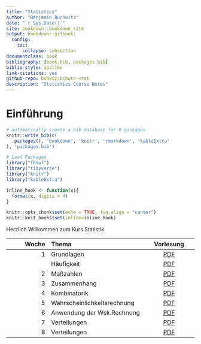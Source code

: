 ```yaml
--- 
title: "Statistics"
author: "Benjamin Buchwitz"
date: "`r Sys.Date()`"
site: bookdown::bookdown_site
output: bookdown::gitbook:
  config:
    toc:
      collapse: subsection
documentclass: book
bibliography: [book.bib, packages.bib]
biblio-style: apalike
link-citations: yes
github-repo: bchwtz/bchwtz-stat
description: "Statistics Course Notes"
---
```


# Einführung {-}

```r
# automatically create a bib database for R packages
knitr::write_bib(c(
  .packages(), 'bookdown', 'knitr', 'rmarkdown', 'kableExtra'
), 'packages.bib')
```

```r
# Load Packages
library("fhswf")
library("tidyverse")
library("knitr")
library("kableExtra")

inline_hook <- function(x){
  format(x, digits = 4)
}

knitr::opts_chunk$set(echo = TRUE, fig.align = "center")
knitr::knit_hooks$set(inline=inline_hook)
```

Herzlich Willkommen zum Kurs Statistik

| Woche| Thema             | Vorlesung    |
| ---: | :--------         | :---:        |
| 1    | Grundlagen        | [PDF](slides/01-Grundlagen.pdf)    |
|      | Häufigkeit        | [PDF](slides/02-Haeufigkeit.pdf)   |
| 2    | Maßzahlen         | [PDF](slides/03-Masszahlen.pdf)     |
| 3    | Zusammenhang      | [PDF](slides/04-Zusammenhang.pdf)     |
| 4    | Kombinatorik      | [PDF](slides/05-Kombinatorik.pdf)     |
| 5    | Wahrscheinlichkeitsrechnung| [PDF](slides/06-Wahrscheinlichkeitsrechnung.pdf)|
| 6    | Anwendung der Wsk.Rechnung | [PDF](slides/07-WskAnwendung.pdf)|
| 7    | Verteilungen | [PDF](slides/08-WskVerteilungen.pdf)|
| 8    | Verteilungen | [PDF](slides/09-Verteilungen.pdf)|
